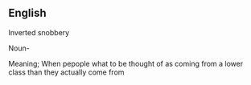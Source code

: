 ==English==

Inverted snobbery

Noun-

Meaning; When pepople what to be thought of as coming from a lower class than they actually come from